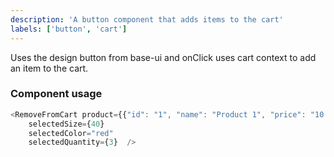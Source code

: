 ```yaml
---
description: 'A button component that adds items to the cart'
labels: ['button', 'cart']
---
```



Uses the design button from base-ui and onClick uses cart context to add an item to the cart.

### Component usage

```js
<RemoveFromCart product={{"id": "1", "name": "Product 1", "price": "10.00"}} />
    selectedSize={40}
    selectedColor="red"
    selectedQuantity={3}  />
```

